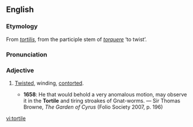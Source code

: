 ==English==
===Etymology===
From {{L.}} ''[[tortilis]]'', from the participle stem of ''[[torquere]]'' ‘to twist’.

===Pronunciation===
{{IPA|/ˈtɔːtaɪl/}}

===Adjective===
{{en-adj}}

# {{rare}} [[twisted|Twisted]], winding, [[contorted]].
#*'''1658''': He that would behold a very anomalous motion, may observe it in the '''Tortile''' and tiring stroakes of Gnat-worms. — Sir Thomas Browne, ''The Garden of Cyrus'' (Folio Society 2007, p. 196)

[[vi:tortile]]